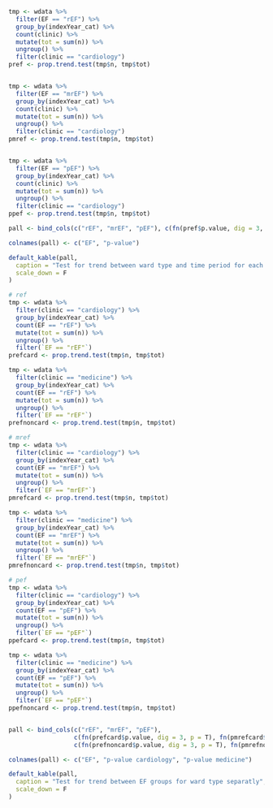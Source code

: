 
```r

tmp <- wdata %>%
  filter(EF == "rEF") %>%
  group_by(indexYear_cat) %>%
  count(clinic) %>%
  mutate(tot = sum(n)) %>%
  ungroup() %>%
  filter(clinic == "cardiology")
pref <- prop.trend.test(tmp$n, tmp$tot)


tmp <- wdata %>%
  filter(EF == "mrEF") %>%
  group_by(indexYear_cat) %>%
  count(clinic) %>%
  mutate(tot = sum(n)) %>%
  ungroup() %>%
  filter(clinic == "cardiology")
pmref <- prop.trend.test(tmp$n, tmp$tot)


tmp <- wdata %>%
  filter(EF == "pEF") %>%
  group_by(indexYear_cat) %>%
  count(clinic) %>%
  mutate(tot = sum(n)) %>%
  ungroup() %>%
  filter(clinic == "cardiology")
ppef <- prop.trend.test(tmp$n, tmp$tot)

pall <- bind_cols(c("rEF", "mrEF", "pEF"), c(fn(pref$p.value, dig = 3, p = T), fn(pmref$p.value, dig = 3, p = T), fn(ppef$p.value, dig = 3, p = T)))

colnames(pall) <- c("EF", "p-value")

default_kable(pall,
  caption = "Test for trend between ward type and time period for each EF group separatly",
  scale_down = F
)
```

```r

# ref
tmp <- wdata %>%
  filter(clinic == "cardiology") %>%
  group_by(indexYear_cat) %>%
  count(EF == "rEF") %>%
  mutate(tot = sum(n)) %>%
  ungroup() %>%
  filter(`EF == "rEF"`)
prefcard <- prop.trend.test(tmp$n, tmp$tot)

tmp <- wdata %>%
  filter(clinic == "medicine") %>%
  group_by(indexYear_cat) %>%
  count(EF == "rEF") %>%
  mutate(tot = sum(n)) %>%
  ungroup() %>%
  filter(`EF == "rEF"`)
prefnoncard <- prop.trend.test(tmp$n, tmp$tot)

# mref
tmp <- wdata %>%
  filter(clinic == "cardiology") %>%
  group_by(indexYear_cat) %>%
  count(EF == "mrEF") %>%
  mutate(tot = sum(n)) %>%
  ungroup() %>%
  filter(`EF == "mrEF"`)
pmrefcard <- prop.trend.test(tmp$n, tmp$tot)

tmp <- wdata %>%
  filter(clinic == "medicine") %>%
  group_by(indexYear_cat) %>%
  count(EF == "mrEF") %>%
  mutate(tot = sum(n)) %>%
  ungroup() %>%
  filter(`EF == "mrEF"`)
pmrefnoncard <- prop.trend.test(tmp$n, tmp$tot)

# pef
tmp <- wdata %>%
  filter(clinic == "cardiology") %>%
  group_by(indexYear_cat) %>%
  count(EF == "pEF") %>%
  mutate(tot = sum(n)) %>%
  ungroup() %>%
  filter(`EF == "pEF"`)
ppefcard <- prop.trend.test(tmp$n, tmp$tot)

tmp <- wdata %>%
  filter(clinic == "medicine") %>%
  group_by(indexYear_cat) %>%
  count(EF == "pEF") %>%
  mutate(tot = sum(n)) %>%
  ungroup() %>%
  filter(`EF == "pEF"`)
ppefnoncard <- prop.trend.test(tmp$n, tmp$tot)


pall <- bind_cols(c("rEF", "mrEF", "pEF"), 
                  c(fn(prefcard$p.value, dig = 3, p = T), fn(pmrefcard$p.value, dig = 3, p = T), fn(ppefcard$p.value, dig = 3, p = T)), 
                  c(fn(prefnoncard$p.value, dig = 3, p = T), fn(pmrefnoncard$p.value, dig = 3, p = T), fn(ppefnoncard$p.value, dig = 3, p = T)))

colnames(pall) <- c("EF", "p-value cardiology", "p-value medicine")

default_kable(pall,
  caption = "Test for trend between EF groups for ward type separatly",
  scale_down = F
)
```
